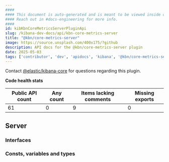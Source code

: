 ```yaml
---
####
#### This document is auto-generated and is meant to be viewed inside our experimental, new docs system.
#### Reach out in #docs-engineering for more info.
####
id: kibKbnCoreMetricsServerPluginApi
slug: /kibana-dev-docs/api/kbn-core-metrics-server
title: "@kbn/core-metrics-server"
image: https://source.unsplash.com/400x175/?github
description: API docs for the @kbn/core-metrics-server plugin
date: 2025-05-03
tags: ['contributor', 'dev', 'apidocs', 'kibana', '@kbn/core-metrics-server']
---
```




Contact [@elastic/kibana-core](https://github.com/orgs/elastic/teams/kibana-core) for questions regarding this plugin.

**Code health stats**

| Public API count  | Any count | Items lacking comments | Missing exports |
|-------------------|-----------|------------------------|-----------------|
| 61 | 0 | 9 | 0 |

## Server

### Interfaces
<DocDefinitionList data={kbnCoreMetricsServerObj.server.interfaces}/>

### Consts, variables and types
<DocDefinitionList data={kbnCoreMetricsServerObj.server.misc}/>

